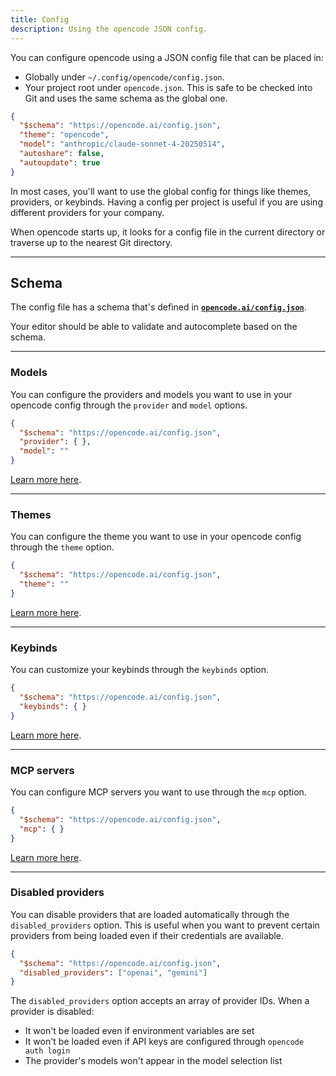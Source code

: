 ```yaml
---
title: Config
description: Using the opencode JSON config.
---
```


You can configure opencode using a JSON config file that can be placed in:

- Globally under `~/.config/opencode/config.json`.
- Your project root under `opencode.json`. This is safe to be checked into Git and uses the same schema as the global one.

```json
{
  "$schema": "https://opencode.ai/config.json",
  "theme": "opencode",
  "model": "anthropic/claude-sonnet-4-20250514",
  "autoshare": false,
  "autoupdate": true
}
```

In most cases, you'll want to use the global config for things like themes, providers, or keybinds. Having a config per project is useful if you are using different providers for your company.

When opencode starts up, it looks for a config file in the current directory or traverse up to the nearest Git directory.

---

## Schema

The config file has a schema that's defined in [**`opencode.ai/config.json`**](https://opencode.ai/config.json).

Your editor should be able to validate and autocomplete based on the schema.

---

### Models

You can configure the providers and models you want to use in your opencode config through the `provider` and `model` options.

```json title="opencode.json"
{
  "$schema": "https://opencode.ai/config.json",
  "provider": { },
  "model": ""
}
```

[Learn more here](/docs/models).

---

### Themes

You can configure the theme you want to use in your opencode config through the `theme` option.

```json title="opencode.json"
{
  "$schema": "https://opencode.ai/config.json",
  "theme": ""
}
```

[Learn more here](/docs/themes).

---

### Keybinds

You can customize your keybinds through the `keybinds` option.

```json title="opencode.json"
{
  "$schema": "https://opencode.ai/config.json",
  "keybinds": { }
}
```

[Learn more here](/docs/keybinds).

---

### MCP servers

You can configure MCP servers you want to use through the `mcp` option.

```json title="opencode.json"
{
  "$schema": "https://opencode.ai/config.json",
  "mcp": { }
}
```

[Learn more here](/docs/mcp-servers).

---

### Disabled providers

You can disable providers that are loaded automatically through the `disabled_providers` option. This is useful when you want to prevent certain providers from being loaded even if their credentials are available.

```json title="opencode.json"
{
  "$schema": "https://opencode.ai/config.json",
  "disabled_providers": ["openai", "gemini"]
}
```

The `disabled_providers` option accepts an array of provider IDs. When a provider is disabled:
- It won't be loaded even if environment variables are set
- It won't be loaded even if API keys are configured through `opencode auth login`
- The provider's models won't appear in the model selection list
